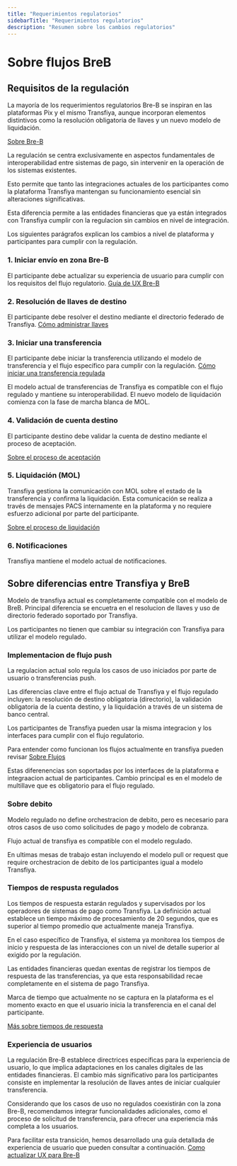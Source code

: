 ```yaml
---
title: "Requerimientos regulatorios"
sidebarTitle: "Requerimientos regulatorios"
description: "Resumen sobre los cambios regulatorios"
---
```


# Sobre flujos BreB

## Requisitos de la regulación

La mayoría de los requerimientos regulatorios Bre-B se inspiran en las plataformas Pix y el mismo Transfiya, aunque incorporan elementos distintivos como la resolución obligatoria de llaves y un nuevo modelo de liquidación.

[Sobre Bre-B](../about/about-breb)

La regulación se centra exclusivamente en aspectos fundamentales de interoperabilidad entre sistemas de pago, sin intervenir en la operación de los sistemas existentes.

Esto permite que tanto las integraciones actuales de los participantes como la plataforma Transfiya mantengan su funcionamiento esencial sin alteraciones significativas.

<Nota>
    Esta diferencia permite a las entidades financieras que ya están integrados con Transfiya cumplir con la regulacion sin cambios en nivel de integración.
</Nota>

Los siguientes parágrafos explican los cambios a nivel de plataforma y participantes para cumplir con la regulación.


### 1. Iniciar envío en zona Bre-B

El participante debe actualizar su experiencia de usuario para cumplir con los requisitos del flujo regulatorio.
[Guía de UX Bre-B](/p2p-ux)

### 2. Resolución de llaves de destino

El participante debe resolver el destino mediante el directorio federado de Transfiya.
[Cómo administrar llaves](../how-to/how-to-keys)

### 3. Iniciar una transferencia

El participante debe iniciar la transferencia utilizando el modelo de transferencia y el flujo específico para cumplir con la regulación. [Cómo iniciar una transferencia regulada](../guides/how-to-send-mol)

<Note>
   El modelo actual de transferencias de Transfiya es compatible con el flujo regulado y mantiene su interoperabilidad. El nuevo modelo de liquidación comienza con la fase de marcha blanca de MOL.
</Note>

### 4. Validación de cuenta destino

El participante destino debe validar la cuenta de destino mediante el proceso de aceptación.

[Sobre el proceso de aceptación](../about/about-accept)

### 5. Liquidación (MOL)

Transfiya gestiona la comunicación con MOL sobre el estado de la transferencia y confirma la liquidación. Esta comunicación se realiza a través de mensajes PACS internamente en la plataforma y no requiere esfuerzo adicional por parte del participante.

[Sobre el proceso de liquidación](../about/about-settelment)

### 6. Notificaciones  <Step title="Notificaciones">

Transfiya mantiene el modelo actual de notificaciones.


## Sobre diferencias entre Transfiya y BreB

Modelo de transfiya actual es completamente compatible con el modelo de BreB.
Principal diferencia se encuetra en el resolucion de llaves y uso de directorio federado soportado por Transfiya.

Los participantes no tienen que cambiar su integración con Transfiya para utilizar el modelo regulado.

### Implementacion de flujo push

La regulacion actual solo regula los casos de uso iniciados por parte de usuario o transferencias push.

Las diferencias clave entre el flujo actual de Transfiya y el flujo regulado incluyen: la resolución de destino obligatoria (directorio), la validación obligatoria de la cuenta destino, y la liquidación a través de un sistema de banco central.

Los participantes de Transfiya pueden usar la misma integracion y los interfaces para cumplir con el flujo regulatorio.

Para entender como funcionan los flujos actualmente en transfiya pueden revisar [Sobre Flujos](../about/about-flows)

<Note>
    Estas diferenencias son soportadas por los interfaces de la plataforma e integraacion actual de participantes. Cambio principal es en el modelo de multillave que es obligatorio para el flujo regulado.
</Note>

### Sobre debito

Modelo regulado no define orchestracion de debito, pero es necesario para otros casos de uso como solicitudes de pago y modelo de cobranza.

Flujo actual de transfiya es compatible con el modelo regulado.

<Note>
  En ultimas mesas de trabajo estan incluyendo el modelo pull or request que require orchestracion de debito de los participantes igual a modelo Transfiya.
</Note>

### Tiempos de respusta regulados

Los tiempos de respuesta estarán regulados y supervisados por los operadores de sistemas de pago como Transfiya. La definición actual establece un tiempo máximo de procesamiento de 20 segundos, que es superior al tiempo promedio que actualmente maneja Transfiya.

En el caso específico de Transfiya, el sistema ya monitorea los tiempos de inicio y respuesta de las interacciones con un nivel de detalle superior al exigido por la regulación.

Las entidades financieras quedan exentas de registrar los tiempos de respuesta de las transferencias, ya que esta responsabilidad recae completamente en el sistema de pago Transfiya.

<Warning>
    Marca de tiempo que actualmente no se captura en la plataforma es el momento exacto en que el usuario inicia la transferencia en el canal del participante.
</Warning>

[Más sobre tiempos de respuesta](../about/about-timestamps)

### Experiencia de usuarios

La regulación Bre-B establece directrices específicas para la experiencia de usuario, lo que implica adaptaciones en los canales digitales de las entidades financieras. El cambio más significativo para los participantes consiste en implementar la resolución de llaves antes de iniciar cualquier transferencia.

Considerando que los casos de uso no regulados coexistirán con la zona Bre-B, recomendamos integrar funcionalidades adicionales, como el proceso de solicitud de transferencia, para ofrecer una experiencia más completa a los usuarios.

Para facilitar esta transición, hemos desarrollado una guía detallada de experiencia de usuario que pueden consultar a continuación.
[Como actualizar UX para Bre-B](../guides/how-to-ux)
